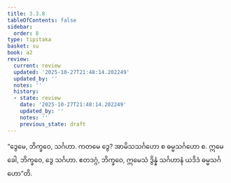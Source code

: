 ```yaml
---
title: 3.3.8
tableOfContents: false
sidebar:
  order: 8
type: tipitaka
basket: su
book: a2
review:
  current: review
  updated: '2025-10-27T21:48:14.202249'
  updated_by: ''
  notes: ''
  history:
  - state: review
    date: '2025-10-27T21:48:14.202249'
    updated_by: ''
    notes: ''
    previous_state: draft
---
```



<ReviewStatus review={frontmatter.review} showDetails={true} />

<HypothesisAnnotation frontmatter={frontmatter} />

<DynamicBreadcrumb />

<Division number="149" book="a2" e="ch" v="15" p="91">

<Paragraph number="240" book="a2">
“ဒွေမေ, ဘိက္ခဝေ, သင်္ဂဟာ. ကတမေ ဒွေ? အာမိသသင်္ဂဟော စ ဓမ္မသင်္ဂဟော စ. ဣမေ ခေါ, ဘိက္ခဝေ, ဒွေ သင်္ဂဟာ. ဧတဒဂ္ဂံ, ဘိက္ခဝေ, ဣမေသံ ဒွိန္နံ သင်္ဂဟာနံ ယဒိဒံ ဓမ္မသင်္ဂဟော”တိ.
</Paragraph>
</Division>